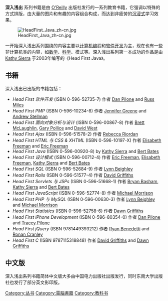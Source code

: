 '''深入浅出''' 系列书籍是由 [[O'Reilly|O'Reilly]] 出版社发行的一系列教育书籍，它强调以特殊的方式排版，由大量的图片和有趣的内容组合构成，而达到非疲劳的[[沉浸式|沉浸式]]学习效果。

[[File:HeadFirst_Java_zh-cn.jpg|thumb]]

一开始深入浅出系列围绕的内容主要以[[计算机编程|计算机编程]]和[[软件开发|软件开发]]为主，现在也有一些非计算机类的内容，如[[数学|数学]]、[[科学|科学]]、模式等。深入浅出系列第一本成功的作品是由 [[Kathy_Sierra|Kathy Sierra]] 于2003年编写的《Head First Java》。

==书籍==

深入浅出已出版的书籍包括：

* ''Head First 软件开发'' (ISBN 0-596-52735-7) 作者 [[Dan_Pilone|Dan Pilone]] and [[Russ_Miles|Russ Miles]]
* ''Head First PMP'' (ISBN 0-596-10234-8) 作者 [[Jennifer_Greene_(technical_writer)|Jennifer Greene]] and [[Andrew_Stellman|Andrew Stellman]]
* ''Head First 面向对象分析与设计'' (ISBN 0-596-00867-8) 作者 [[Brett_McLaughlin|Brett McLaughlin]], [[Gary_Pollice|Gary Pollice]] and [[David_West_(writer)|David West]]
* ''Head First Ajax'' (ISBN 0-596-51578-2) 作者 [[Rebecca_Riordan|Rebecca Riordan]]
* ''Head First HTML 与 CSS & XHTML'' (ISBN 0-596-10197-X) 作者 [[Elisabeth_Freeman|Elisabeth Freeman]] and [[Eric_Freeman_(writer)|Eric Freeman]]
* ''Head First Java'' (ISBN 0-596-00920-8) by [[Kathy_Sierra|Kathy Sierra]] and [[Bert_Bates|Bert Bates]]
* ''Head First 设计模式'' (ISBN 0-596-00712-4) 作者 [[Eric_Freeman_(writer)|Eric Freeman]], [[Elisabeth_Freeman|Elisabeth Freeman]], [[Kathy_Sierra|Kathy Sierra]] and [[Bert_Bates|Bert Bates]]
* ''Head First SQL'' (ISBN 0-596-52684-9) 作者 [[Lynn_Beighley_(author)|Lynn Beighley]] 
* ''Head First Rails'' (ISBN 0-596-51577-4) 作者 [[David_Griffiths_(writer)|David Griffiths]]
* ''Head First Servlets 与 JSPs'' (ISBN 0-596-51668-1) 作者 [[Bryan_Basham|Bryan Basham]], [[Kathy_Sierra|Kathy Sierra]] and [[Bert_Bates|Bert Bates]]
* ''Head First JavaScript'' (ISBN 0-596-52774-8) 作者 [[Michael_Morrison_(author)|Michael Morrison]]
* ''Head First PHP 与 MySQL'' (ISBN 0-596-00630-3) 作者 [[Lynn_Beighley_(author)|Lynn Beighley]] and [[Michael_Morrison_(author)|Michael Morrison]]
* ''Head First Statistics'' (ISBN 0-596-52758-6) 作者 [[Dawn_Griffiths|Dawn Griffiths]]
* ''Head First iPhone Development'' (ISBN 0-596-80354-0) 作者 [[Dan_Pilone|Dan Pilone]] and [[Tracey_Pilone|Tracey Pilone]]
* ''Head First jQuery'' (ISBN 9781449393212) 作者 [[Ryan_Benedetti|Ryan Benedetti]] and [[Ronan_Cranley|Ronan Cranley]]
* ''Head First C'' (ISBN 9787115318848) 作者 [[David_Griffiths|David Griffiths]] and [[Dawn_Griffiths|Dawn Griffiths]]

==中文版==
深入浅出系列书籍简体中文版大多由中国电力出版社出版发行，同时东南大学出版社也发行了部分英文影印版。

[[Category:丛书|Category:丛书]]
[[Category:電腦書籍|Category:電腦書籍]]
[[Category:教科书|Category:教科书]]